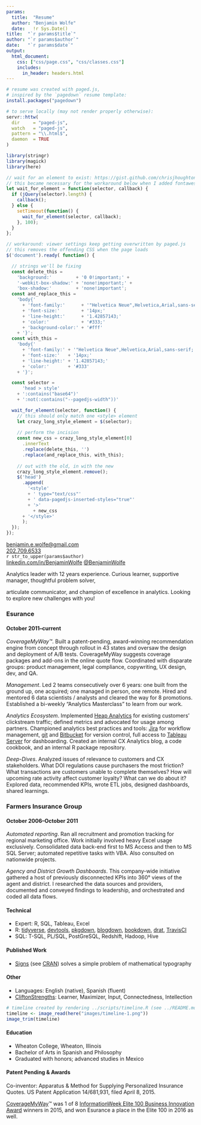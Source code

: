 ```yaml
---
params:
  title:  "Resume"
  author: "Benjamin Wolfe"
  date:   !r Sys.Date()
title:  "`r params$title`"
author: "`r params$author`"
date:   "`r params$date`"
output:
  html_document:
    css: ["css/page.css", "css/classes.css"]
    includes:
      in_header: headers.html
---
```


```r
# resume was created with paged.js,
# inspired by the `pagedown` resume template:
install.packages("pagedown")

# to serve locally (may not render properly otherwise):
servr::httw(
  dir     = "paged-js",
  watch   = "paged-js",
  pattern = "\\.html$",
  daemon  = TRUE
)
```

```r
library(stringr)
library(magick)
library(here)
```

```js
// wait for an element to exist: https://gist.github.com/chrisjhoughton/7890303
// this became necessary for the workaround below when I added fontawesome
let wait_for_element = function(selector, callback) {
  if (jQuery(selector).length) {
    callback();
  } else {
    setTimeout(function() {
      wait_for_element(selector, callback);
    }, 100);
  }
};

// workaround: viewer settings keep getting overwritten by paged.js
// this removes the offending CSS when the page loads
$('document').ready( function() {

  // strings we'll be fixing
  const delete_this = 
    'background:'         + '0 0!important;' + 
    '-webkit-box-shadow:' + 'none!important;' + 
    'box-shadow:'         + 'none!important';
  const and_replace_this =
    'body{'
      + 'font-family:'      + '"Helvetica Neue",Helvetica,Arial,sans-serif;'
      + 'font-size:'        + '14px;'
      + 'line-height:'      + '1.42857143;'
      + 'color:'            + '#333;'
      + 'background-color:' + '#fff'
    + '}';
  const with_this =
    'body{'
      + 'font-family:' + '"Helvetica Neue",Helvetica,Arial,sans-serif;'
      + 'font-size:'   + '14px;'
      + 'line-height:' + '1.42857143;'
      + 'color:'       + '#333'
    + '}';

  const selector = 
      'head > style'
    + ':contains("base64")'
    + ':not(:contains("--pagedjs-width"))'

  wait_for_element(selector, function() {
    // this should only match one <style> element
    let crazy_long_style_element = $(selector);
    
    // perform the incision
    const new_css = crazy_long_style_element[0]
      .innerText
      .replace(delete_this, '')
      .replace(and_replace_this, with_this);
  
    // out with the old, in with the new
    crazy_long_style_element.remove();
    $('head')
      .append(
        '<style'
        + ' type="text/css"'
        + ' data-pagedjs-inserted-styles="true"'
        + '>'
          + new_css
      + '</style>'
      );
  });
});
```

<div class="page">
  <div class="basics">
  <div class="column left"><i class="fas fa-paper-plane"></i><a href="mailto:benjamin.e.wolfe@gmail.com">benjamin.e.wolfe@gmail.com</a>  
  <i class="fas fa-mobile-alt"><a href="tel:202-709-6533"></i>202.709.6533</a>
  <!-- end basics left column -->
  </div>
  <div class="column center">`r str_to_upper(params$author)`
  <!-- end basics center column -->
  </div>
  <div class="column right">[linkedin.com/in/BenjaminWolfe][1]<i class="fab fa-linkedin"></i>
  [\@BenjaminWolfe][2]<i class="fab fa-twitter"></i>
  <!-- end basics right column -->
  </div>
<!-- end basics -->
</div>

<div class="summary">
Analytics leader with 12 years experience.
Curious learner, supportive manager, thoughtful problem solver,

articulate communicator, and champion of excellence in analytics.
Looking to explore new challenges with you!
<!-- end summary -->
</div>

<div class="details">
<div class="left">

### Esurance {.employer}
#### October 2011--current {.timing}

_CoverageMyWay™_.
Built a patent-pending, award-winning recommendation engine
from concept through rollout in 43 states
and oversaw the design and deployment of A/B tests.
CoverageMyWay suggests coverage packages and add-ons in the online quote flow.
Coordinated with disparate groups:
product management, legal compliance, copywriting, UX design, dev, and QA.

_Management_.
Led 2 teams consecutively over 6 years:
one built from the ground up, one acquired;
one managed in person, one remote.
Hired and mentored 6 data scientists / analysts
and cleared the way for 8 promotions.
Established a bi-weekly "Analytics Masterclass" to learn from our work.

_Analytics Ecosystem_.
Implemented [Heap Analytics][3] for existing customers' clickstream traffic;
defined metrics and advocated for usage among partners.
Championed analytics best practices and tools:
[Jira][4] for workflow management,
[git][5] and [Bitbucket][6] for version control,
full access to [Tableau Server][7] for dashboarding.
Created an internal CX Analytics blog, a code cookbook,
and an internal R package repository.

_Deep-Dives_.
Analyzed issues of relevance to customers and CX stakeholders.
What DOI regulations cause purchasers the most friction?
What transactions are customers unable to complete themselves?
How will upcoming rate activity affect customer loyalty?
What can we do about it?
Explored data, recommended KPIs, wrote ETL jobs, designed dashboards,
shared learnings.

### Farmers Insurance Group {.employer}
#### October 2006--October 2011 {.timing}

_Automated reporting_.
Ran all recruitment and promotion tracking for regional marketing office.
Work initially involved heavy Excel usage exclusively.
Consolidated data back-end first to MS Access and then to MS SQL Server;
automated repetitive tasks with VBA.
Also consulted on nationwide projects.

_Agency and District Growth Dashboards_.
This company-wide initiative gathered a host of previously disconnected KPIs
into 360° views of the agent and district.
I researched the data sources and providers,
documented and conveyed findings to leadership,
and orchestrated and coded all data flows.

<div class="bottom">
#### Technical
* Expert: R, SQL, Tableau, Excel
* R: [tidyverse][8], [devtools][9], [pkgdown][10],
  [blogdown][11], [bookdown][12], [drat][13], [TravisCI][14]
* SQL: T-SQL, PL/SQL, PostGreSQL, Redshift, Hadoop, Hive

#### Published Work
* [Signs][15] (see [CRAN][16]) solves a simple problem of mathematical typography

#### Other
* Languages: English (native), Spanish (fluent)
* [CliftonStrengths][17]: Learner, Maximizer, Input, Connectedness, Intellection

<!-- end bottom of details left column -->
</div>
<!-- end details left column -->
</div>
<div class="sidebar">
```r
# timeline created by rendering ../scripts/timeline.R (see ../README.md)
timeline <- image_read(here("images/timeline-1.png"))
image_trim(timeline)
```

#### Education
* Wheaton College, Wheaton, Illinois
* Bachelor of Arts in Spanish and Philosophy
* Graduated with honors; advanced studies in Mexico

#### Patent Pending & Awards
Co-inventor:
Apparatus & Method for Supplying Personalized Insurance Quotes.
US Patent Application 14/681,931, filed April 8, 2015. 

[CoverageMyWay][18]™ was 1 of 8
[InformationWeek Elite 100 Business Innovation Award][19] winners in 2015,
and won Esurance a place in the Elite 100 in 2016 as well.

<!-- end details sidebar column -->
</div>
<!-- end details -->
</div>
<!-- end page -->
</div>

[1]: https://www.linkedin.com/in/BenjaminWolfe
[2]: https://twitter.com/BenjaminWolfe
[3]: https://heap.io/
[4]: https://www.atlassian.com/software/jira
[5]: https://git-scm.com/
[6]: https://bitbucket.org/product
[7]: https://www.tableau.com/products/server
[8]: https://www.tidyverse.org/
[9]: https://devtools.r-lib.org/
[10]: https://pkgdown.r-lib.org/
[11]: https://bookdown.org/yihui/blogdown/
[12]: https://bookdown.org/yihui/bookdown/
[13]: https://github.com/eddelbuettel/drat
[14]: https://travis-ci.org/
[15]: https://benjaminwolfe.github.io/signs/
[16]: https://cran.r-project.org/web/packages/signs
[17]: https://www.gallup.com/cliftonstrengths
[18]: https://web.archive.org/web/20160218214238/https://blog.esurance.com/esurance-introduces-coverage-my-way/
[19]: https://www.informationweek.com/strategic-cio/executive-insights-and-innovation/esurance-puts-analytics-closer-to-the-customer/d/d-id/1319843
